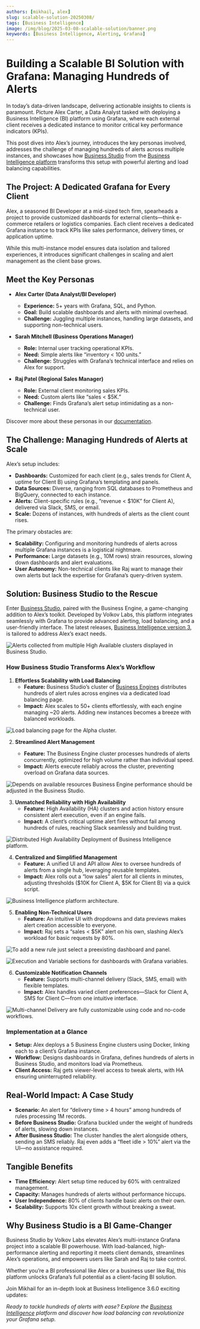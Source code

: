 ```yaml
---
authors: [mikhail, alex]
slug: scalable-solution-20250308/
tags: [Business Intelligence]
image: /img/blog/2025-03-08-scalable-solution/banner.png
keywords: [Business Intelligence, Alerting, Grafana]
---
```



# Building a Scalable BI Solution with Grafana: Managing Hundreds of Alerts

In today’s data-driven landscape, delivering actionable insights to clients is paramount. Picture Alex Carter, a Data Analyst tasked with deploying a Business Intelligence (BI) platform using Grafana, where each external client receives a dedicated instance to monitor critical key performance indicators (KPIs).

This post dives into Alex’s journey, introduces the key personas involved, addresses the challenge of managing hundreds of alerts across multiple instances, and showcases how [Business Studio](/big/studio/) from the [Business Intelligence platform](/big/) transforms this setup with powerful alerting and load balancing capabilities.

<Youtube
  id="aOFfKYsZ9XM"
  title="Building a Scalable BI Solution with Grafana: Managing Hundreds of Alerts"
/>

## The Project: A Dedicated Grafana for Every Client

Alex, a seasoned BI Developer at a mid-sized tech firm, spearheads a project to provide customized dashboards for external clients—think e-commerce retailers or logistics companies. Each client receives a dedicated Grafana instance to track KPIs like sales performance, delivery times, or application uptime.

While this multi-instance model ensures data isolation and tailored experiences, it introduces significant challenges in scaling and alert management as the client base grows.

## Meet the Key Personas

- **Alex Carter (Data Analyst/BI Developer)**

  - **Experience:** 5+ years with Grafana, SQL, and Python.
  - **Goal:** Build scalable dashboards and alerts with minimal overhead.
  - **Challenge:** Juggling multiple instances, handling large datasets, and supporting non-technical users.

- **Sarah Mitchell (Business Operations Manager)**

  - **Role:** Internal user tracking operational KPIs.
  - **Need:** Simple alerts like “inventory < 100 units.”
  - **Challenge:** Struggles with Grafana’s technical interface and relies on Alex for support.

- **Raj Patel (Regional Sales Manager)**
  - **Role:** External client monitoring sales KPIs.
  - **Need:** Custom alerts like “sales < $5K.”
  - **Challenge:** Finds Grafana’s alert setup intimidating as a non-technical user.

Discover more about these personas in our [documentation](/big/personas/).

## The Challenge: Managing Hundreds of Alerts at Scale

Alex’s setup includes:

- **Dashboards:** Customized for each client (e.g., sales trends for Client A, uptime for Client B) using Grafana’s templating and panels.
- **Data Sources:** Diverse, ranging from SQL databases to Prometheus and BigQuery, connected to each instance.
- **Alerts:** Client-specific rules (e.g., “revenue < $10K” for Client A), delivered via Slack, SMS, or email.
- **Scale:** Dozens of instances, with hundreds of alerts as the client count rises.

The primary obstacles are:

- **Scalability:** Configuring and monitoring hundreds of alerts across multiple Grafana instances is a logistical nightmare.
- **Performance:** Large datasets (e.g., 10M rows) strain resources, slowing down dashboards and alert evaluations.
- **User Autonomy:** Non-technical clients like Raj want to manage their own alerts but lack the expertise for Grafana’s query-driven system.

## Solution: Business Studio to the Rescue

Enter [Business Studio](/big/studio/), paired with the Business Engine, a game-changing addition to Alex’s toolkit. Developed by Volkov Labs, this platform integrates seamlessly with Grafana to provide advanced alerting, load balancing, and a user-friendly interface. The latest releases, [Business Intelligence version 3](/big/release/), is tailored to address Alex’s exact needs.

<Image
  title="Alerts collected from multiple High Available clusters displayed in Business Studio."
  src="/img/blog/2025-03-08-scalable-solution/alerting.png"
/>

### How Business Studio Transforms Alex’s Workflow

1. **Effortless Scalability with Load Balancing**
   - **Feature:** Business Studio’s cluster of [Business Engines](/big/studio/manage-business-engines/) distributes hundreds of alert rules across engines via a dedicated load balancing page.
   - **Impact:** Alex scales to 50+ clients effortlessly, with each engine managing ~20 alerts. Adding new instances becomes a breeze with balanced workloads.

<Image
  title="Load balancing page for the Alpha cluster."
  src="/img/blog/2025-03-08-scalable-solution/load-balancing.png"
/>

2. **Streamlined Alert Management**

   - **Feature:** The Business Engine cluster processes hundreds of alerts concurrently, optimized for high volume rather than individual speed.
   - **Impact:** Alerts execute reliably across the cluster, preventing overload on Grafana data sources.

<Image
  title="Depends on available resources Business Engine performance should be adjusted in the Business Studio."
  src="/img/blog/2025-03-08-scalable-solution/processing.png"
/>

3. **Unmatched Reliability with High Availability**
   - **Feature:** High Availability (HA) clusters and action history ensure consistent alert execution, even if an engine fails.
   - **Impact:** A client’s critical uptime alert fires without fail among hundreds of rules, reaching Slack seamlessly and building trust.

<Image
  title="Distributed High Availability Deployment of Business Intelligence platform."
  src="/img/big/high-availability/overview.png"
/>

4. **Centralized and Simplified Management**
   - **Feature:** A unified UI and API allow Alex to oversee hundreds of alerts from a single hub, leveraging reusable templates.
   - **Impact:** Alex rolls out a “low sales” alert for all clients in minutes, adjusting thresholds ($10K for Client A, $5K for Client B) via a quick script.

<Image
  title="Business Intelligence platform architecture."
  src="/img/big/platform.png"
/>

5. **Enabling Non-Technical Users**
   - **Feature:** An intuitive UI with dropdowns and data previews makes alert creation accessible to everyone.
   - **Impact:** Raj sets a “sales < $5K” alert on his own, slashing Alex’s workload for basic requests by 80%.

<Image
  title="To add a new rule just select a preexisting dashboard and panel."
  src="/img/big/business-alerting/new-rule.png"
/>

<Image
  title="Execution and Variable sections for dashboards with Grafana variables."
  src="/img/big/business-alerting/exec.png"
/>

6. **Customizable Notification Channels**
   - **Feature:** Supports multi-channel delivery (Slack, SMS, email) with flexible templates.
   - **Impact:** Alex handles varied client preferences—Slack for Client A, SMS for Client C—from one intuitive interface.

<Image
  title="Multi-channel Delivery are fully customizable using code and no-code workflows."
  src="/img/blog/2025-03-08-scalable-solution/actions.png"
/>

### Implementation at a Glance

- **Setup:** Alex deploys a 5 Business Engine clusters using Docker, linking each to a client’s Grafana instance.
- **Workflow:** Designs dashboards in Grafana, defines hundreds of alerts in Business Studio, and monitors load via Prometheus.
- **Client Access:** Raj gets viewer-level access to tweak alerts, with HA ensuring uninterrupted reliability.

## Real-World Impact: A Case Study

- **Scenario:** An alert for “delivery time > 4 hours” among hundreds of rules processing 1M records.
- **Before Business Studio:** Grafana buckled under the weight of hundreds of alerts, slowing down instances.
- **After Business Studio:** The cluster handles the alert alongside others, sending an SMS reliably. Raj even adds a “fleet idle > 10%” alert via the UI—no assistance required.

## Tangible Benefits

- **Time Efficiency:** Alert setup time reduced by 60% with centralized management.
- **Capacity:** Manages hundreds of alerts without performance hiccups.
- **User Independence:** 80% of clients handle basic alerts on their own.
- **Scalability:** Supports 10x client growth without breaking a sweat.

## Why Business Studio is a BI Game-Changer

Business Studio by Volkov Labs elevates Alex’s multi-instance Grafana project into a scalable BI powerhouse. With load-balanced, high-performance alerting and reporting it meets client demands, streamlines Alex’s operations, and empowers users like Sarah and Raj to take control.

Whether you’re a BI professional like Alex or a business user like Raj, this platform unlocks Grafana’s full potential as a client-facing BI solution.

Join Mikhail for an in-depth look at Business Intelligence 3.6.0 exciting updates:

<Youtube
  id="cE7fLoB0YSM"
  title="Check out the highlights in this quick video and see how BI 3.6.0 can transform your dashboards!"
/>

_Ready to tackle hundreds of alerts with ease? Explore the [Business Intelligence](/big/) platform and discover how load balancing can revolutionize your Grafana setup._

<Feedback />
